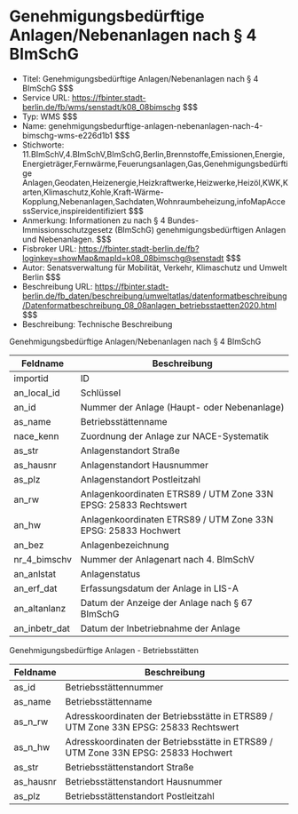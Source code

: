 # Genehmigungsbedürftige Anlagen/Nebenanlagen nach § 4 BImSchG
- Titel: Genehmigungsbedürftige Anlagen/Nebenanlagen nach § 4 BImSchG $$$
- Service URL: https://fbinter.stadt-berlin.de/fb/wms/senstadt/k08_08bimschg $$$
- Typ: WMS $$$
- Name: genehmigungsbedurftige-anlagen-nebenanlagen-nach-4-bimschg-wms-e226d1b1 $$$
- Stichworte: 11.BImSchV,4.BImSchV,BImSchG,Berlin,Brennstoffe,Emissionen,Energie,Energieträger,Fernwärme,Feuerungsanlagen,Gas,Genehmigungsbedürftige Anlagen,Geodaten,Heizenergie,Heizkraftwerke,Heizwerke,Heizöl,KWK,Karten,Klimaschutz,Kohle,Kraft-Wärme-Kopplung,Nebenanlagen,Sachdaten,Wohnraumbeheizung,infoMapAccessService,inspireidentifiziert $$$
- Anmerkung: Informationen zu nach § 4 Bundes-Immissionsschutzgesetz (BImSchG) genehmigungsbedürftigen Anlagen und Nebenanlagen. $$$
- Fisbroker URL: https://fbinter.stadt-berlin.de/fb?loginkey=showMap&mapId=k08_08bimschg@senstadt $$$
- Autor: Senatsverwaltung für Mobilität, Verkehr, Klimaschutz und Umwelt Berlin $$$
- Beschreibung URL: https://fbinter.stadt-berlin.de/fb_daten/beschreibung/umweltatlas/datenformatbeschreibung/Datenformatbeschreibung_08_08anlagen_betriebsstaetten2020.html $$$
- Beschreibung: Technische Beschreibung 

Genehmigungsbedürftige Anlagen/Nebenanlagen nach § 4 BImSchG

| **Feldname**    | **Beschreibung**                                                |
| --------------- | --------------------------------------------------------------- |
| importid        | ID                                                              |
| an\_local\_id   | Schlüssel                                                       |
| an\_id          | Nummer der Anlage (Haupt- oder Nebenanlage)                     |
| as\_name        | Betriebsstättenname                                             |
| nace\_kenn      | Zuordnung der Anlage zur NACE-Systematik                        |
| as\_str         | Anlagenstandort Straße                                          |
| as\_hausnr      | Anlagenstandort Hausnummer                                      |
| as\_plz         | Anlagenstandort Postleitzahl                                    |
| an\_rw          | Anlagenkoordinaten ETRS89 / UTM Zone 33N EPSG: 25833 Rechtswert |
| an\_hw          | Anlagenkoordinaten ETRS89 / UTM Zone 33N EPSG: 25833 Hochwert   |
| an\_bez         | Anlagenbezeichnung                                              |
| nr\_4\_bimschv  | Nummer der Anlagenart nach 4\. BImSchV                          |
| an\_anlstat     | Anlagenstatus                                                   |
| an\_erf\_dat    | Erfassungsdatum der Anlage in LIS-A                             |
| an\_altanlanz   | Datum der Anzeige der Anlage nach § 67 BImSchG                  |
| an\_inbetr\_dat | Datum der Inbetriebnahme der Anlage                             |

Genehmigungsbedürftige Anlagen - Betriebsstätten

| **Feldname** | **Beschreibung**                                                                     |
| ------------ | ------------------------------------------------------------------------------------ |
| as\_id       | Betriebsstättennummer                                                                |
| as\_name     | Betriebsstättenname                                                                  |
| as\_n\_rw    | Adresskoordinaten der Betriebsstätte in ETRS89 / UTM Zone 33N EPSG: 25833 Rechtswert |
| as\_n\_hw    | Adresskoordinaten der Betriebsstätte in ETRS89 / UTM Zone 33N EPSG: 25833 Hochwert   |
| as\_str      | Betriebsstättenstandort Straße                                                       |
| as\_hausnr   | Betriebsstättenstandort Hausnummer                                                   |
| as\_plz      | Betriebsstättenstandort Postleitzahl                                                 | $$$

